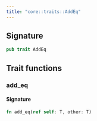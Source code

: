 ```yaml
---
title: "core::traits::AddEq"
---
```






## Signature

```rust
pub trait AddEq
```



## Trait functions

### add_eq







#### Signature

```rust
fn add_eq(ref self: T, other: T)
```


